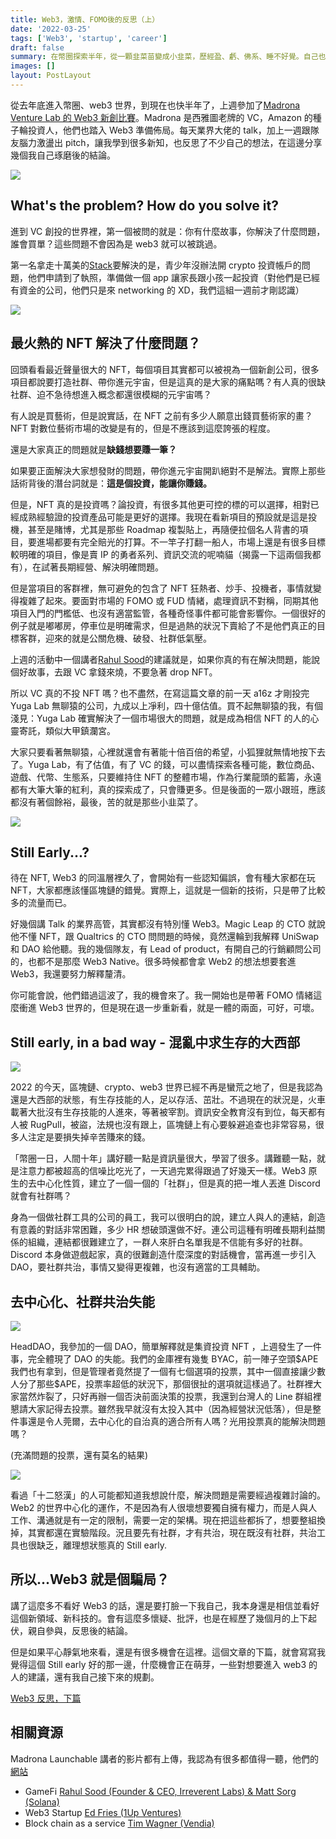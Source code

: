 ```yaml
---
title: Web3，激情、FOMO後的反思（上）
date: '2022-03-25'
tags: ['Web3', 'startup', 'career']
draft: false
summary: 在幣圈探索半年，從一顆韭菜苗變成小韭菜，歷經盈、虧、佛系、睡不好覺。自己也做了一些相關的project，這次參加了web3比賽後，重新反思web3的含義，還有該怎麼生存。
images: []
layout: PostLayout
---
```


從去年底進入幣圈、web3 世界，到現在也快半年了，上週參加了[Madrona Venture Lab 的 Web3 新創比賽](https://www.madronavl.com/launchable/launchable-web3-startups)。Madrona 是西雅圖老牌的 VC，Amazon 的種子輪投資人，他們也踏入 Web3 準備佈局。每天業界大佬的 talk，加上一週跟隊友腦力激盪出 pitch，讓我學到很多新知，也反思了不少自己的想法，在這邊分享幾個我自己琢磨後的結論。

![](/static/images/web3-reflection/mvl_launchable.png)

## What's the problem? How do you solve it?

進到 VC 創投的世界裡，第一個被問的就是：你有什麼故事，你解決了什麼問題，誰會買單？這些問題不會因為是 web3 就可以被跳過。

第一名拿走十萬美的[Stack](trystack.io)要解決的是，青少年沒辦法開 crypto 投資帳戶的問題，他們申請到了執照，準備做一個 app 讓家長跟小孩一起投資（對他們是已經有資金的公司，他們只是來 networking 的 XD，我們這組一週前才剛認識）

![](/static/images/web3-reflection/stack.png)

## 最火熱的 NFT 解決了什麼問題？

回頭看看最近聲量很大的 NFT，每個項目其實都可以被視為一個新創公司，很多項目都說要打造社群、帶你進元宇宙，但是這真的是大家的痛點嗎？有人真的很缺社群、迫不急待想進入概念都還很模糊的元宇宙嗎？

有人說是買藝術，但是說實話，在 NFT 之前有多少人願意出錢買藝術家的畫？NFT 對數位藝術市場的改變是有的，但是不應該到這麼誇張的程度。

還是大家真正的問題就是**缺錢想要賺一筆？**

如果要正面解決大家想發財的問題，帶你進元宇宙開趴絕對不是解法。實際上那些話術背後的潛台詞就是：**這是個投資，能讓你賺錢。**

但是，NFT 真的是投資嗎？論投資，有很多其他更可控的標的可以選擇，相對已經成熟經驗證的投資產品可能是更好的選擇。我現在看新項目的預設就是這是投機，甚至是賭博，尤其是那些 Roadmap 複製貼上，再隨便拉個名人背書的項目，要進場都要有完全賠光的打算。不一竿子打翻一船人，市場上還是有很多目標較明確的項目，像是賣 IP 的勇者系列、資訊交流的呢喃貓（揭露一下這兩個我都有），在試著長期經營、解決明確問題。

但是當項目的客群裡，無可避免的包含了 NFT 狂熱者、炒手、投機者，事情就變得複雜了起來。要面對市場的 FOMO 或 FUD 情緒，處理資訊不對稱，同期其他項目入門的門檻低、也沒有適當監管，各種奇怪事件都可能會影響你。一個很好的例子就是嘟嘟房，停車位是明確需求，但是過熱的狀況下賣給了不是他們真正的目標客群，迎來的就是公關危機、破發、社群低氣壓。

上週的活動中一個講者[Rahul Sood](https://www.youtube.com/watch?v=KCXDlVET4lI&feature=youtu.be)的建議就是，如果你真的有在解決問題，能說個好故事，去跟 VC 拿錢來燒，不要急著 drop NFT。

所以 VC 真的不投 NFT 嗎？也不盡然，在寫這篇文章的前一天 a16z 才剛投完 Yuga Lab 無聊猿的公司，九成以上凈利，四十億估值。買不起無聊猿的我，有個淺見：Yuga Lab 確實解決了一個市場很大的問題，就是成為相信 NFT 的人的心靈寄託，類似大甲鎮瀾宮。

大家只要看著無聊猿，心裡就還會有著能十倍百倍的希望，小狐狸就無情地按下去了。Yuga Lab，有了估值，有了 VC 的錢，可以盡情探索各種可能，數位商品、遊戲、代幣、生態系，只要維持住 NFT 的整體市場，作為行業龍頭的藍籌，永遠都有大筆大筆的紅利，真的探索成了，只會賺更多。但是後面的一眾小跟班，應該都沒有著個餘裕，最後，苦的就是那些小韭菜了。

![](/static/images/web3-reflection/yuga.png)

## Still Early...?

待在 NFT, Web3 的同溫層裡久了，會開始有一些認知偏誤，會有種大家都在玩 NFT，大家都應該懂區塊鏈的錯覺。實際上，這就是一個新的技術，只是帶了比較多的流量而已。

好幾個講 Talk 的業界高管，其實都沒有特別懂 Web3。Magic Leap 的 CTO 就說他不懂 NFT，跟 Qualtrics 的 CTO 問問題的時候，竟然還輪到我解釋 UniSwap 和 DAO 給他聽。我的幾個隊友，有 Lead of product，有開自己的行銷顧問公司的，也都不是那麼 Web3 Native。很多時候都會拿 Web2 的想法想要套進 Web3，我還要努力解釋釐清。

你可能會說，他們錯過這波了，我的機會來了。我一開始也是帶著 FOMO 情緒這麼衝進 Web3 世界的，但是現在退一步重新看，就是一體的兩面，可好，可壞。

## Still early, in a bad way - 混亂中求生存的大西部

![](/static/images/web3-reflection/chaos_is_a_ladder.jpg)

2022 的今天，區塊鏈、crypto、web3 世界已經不再是蠻荒之地了，但是我認為還是大西部的狀態，有生存技能的人，足以存活、茁壯。不過現在的狀況是，火車載著大批沒有生存技能的人進來，等著被宰割。資訊安全教育沒有到位，每天都有人被 RugPull，被盜，法規也沒有跟上，區塊鏈上有心要躲避追查也非常容易，很多人注定是要損失掉辛苦賺來的錢。

「幣圈一日，人間十年」講好聽一點是資訊量很大，學習了很多。講難聽一點，就是注意力都被超高的信噪比吃光了，一天過完累得跟過了好幾天一樣。Web3 原生的去中心化性質，建立了一個一個的「社群」，但是真的把一堆人丟進 Discord 就會有社群嗎？

身為一個做社群工具的公司的員工，我可以很明白的說，建立人與人的連結，創造有意義的對話非常困難，多少 HR 想破頭還做不好。連公司這種有明確長期利益關係的組織，連結都很難建立了，一群人來肝白名單我是不信能有多好的社群。Discord 本身做遊戲起家，真的很難創造什麼深度的對話機會，當再進一步引入 DAO，要社群共治，事情又變得更複雜，也沒有適當的工具輔助。

## 去中心化、社群共治失能

![](/static/images/web3-reflection/Head_2127.svg)

HeadDAO，我參加的一個 DAO，簡單解釋就是集資投資 NFT ，上週發生了一件事，完全體現了 DAO 的失能。我們的金庫裡有幾隻 BYAC，前一陣子空頭\$APE 我們也有拿到，但是管理者竟然提了一個有七個選項的投票，其中一個直接讓少數人分了那些\$APE，投票率超低的狀況下，那個很扯的選項就這樣過了。社群裡大家當然炸裂了，只好再辦一個否決前面決策的投票，我還到台灣人的 Line 群組裡懇請大家記得去投票。雖然我早就沒有太投入其中（因為經營狀況低落），但是整件事還是令人莞爾，去中心化的自治真的適合所有人嗎？光用投票真的能解決問題嗎？

(充滿問題的投票，還有莫名的結果)

![](/static/images/web3-reflection/HeadDAO_vote.png)

看過「十二怒漢」的人可能都知道我想說什麼，解決問題是需要經過複雜討論的。Web2 的世界中心化的運作，不是因為有人很壞想要獨自擁有權力，而是人與人工作、溝通就是有一定的限制，需要一定的架構。現在把這些都拆了，想要整組換掉，其實都還在實驗階段。況且要先有社群，才有共治，現在既沒有社群，共治工具也很缺乏，離理想狀態真的 Still early.

## 所以...Web3 就是個騙局？

講了這麼多不看好 Web3 的話，還是要打臉一下我自己，我本身還是相信並看好這個新領域、新科技的。會有這麼多懷疑、批評，也是在經歷了幾個月的上下起伏，親自參與，反思後的結論。

但是如果平心靜氣地來看，還是有很多機會在這裡。這個文章的下篇，就會寫寫我覺得這個 Still early 好的那一邊，什麼機會正在萌芽，一些對想要進入 web3 的人的建議，還有我自己接下來的規劃。

[Web3 反思，下篇](https://joeywang.blog/blog/web3-reflection-2)

## 相關資源

Madrona Launchable 講者的影片都有上傳，我認為有很多都值得一聽，他們的[網站](https://www.madronavl.com/launchable/launchable-web3-startups)

- GameFi [Rahul Sood (Founder & CEO, Irreverent Labs) & Matt Sorg (Solana)](https://youtu.be/KCXDlVET4lI)
- Web3 Startup [Ed Fries (1Up Ventures)](https://youtu.be/agiEVECnhlM)
- Block chain as a service [Tim Wagner (Vendia)](https://youtu.be/cET9fzHVpF8)
